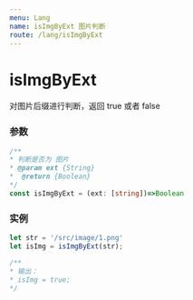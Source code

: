 ```yaml
---
menu: Lang
name: isImgByExt 图片判断
route: /lang/isImgByExt
---
```


# isImgByExt
对图片后缀进行判断，返回 true 或者 false

### 参数

```typescript
/**
* 判断是否为 图片
* @param ext {String}
*  @return {Boolean}
*/
const isImgByExt = (ext: [string])=>Boolean
```

### 实例

```javascript
let str = '/src/image/1.png'
let isImg = isImgByExt(str);

/**
* 输出：
* isImg = true;
*/

```